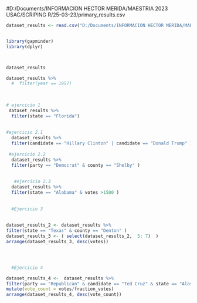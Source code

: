 #D:/Documents/INFORMACION HECTOR MERIDA/MAESTRIA 2023 USAC/SCRIPING R/25-03-23/primary_results.csv
```{r}
dataset_results <- read.csv("D:/Documents/INFORMACION HECTOR MERIDA/MAESTRIA 2023 USAC/SCRIPING R/25-03-23/primary_results.csv")


library(gapminder)
library(dplyr)



dataset_results

dataset_results %>%
  #  filter(year == 1957)
  

  
# ejercicio 1  
 dataset_results %>%
  filter(state == "Florida") 
  
 
#ejercicio 2.1
  dataset_results %>%
  filter(candidate == "Hillary Clinton" | candidate == "Donald Trump" ) 
  
 #ejercicio 2.2
  dataset_results %>%
  filter(party == "Democrat" & county == "Shelby" ) 
  
  
   #ejercicio 2.3
  dataset_results %>%
  filter(state == "Alabama" & votes >1500 ) 
   
  
  #Ejercicio 3
  
 
dataset_results_2 <- dataset_results %>%
filter(state == "Texas" & county == "Denton" ) 
dataset_results_3 <- ( select(dataset_results_2,  5: 7)  )
arrange(dataset_results_3, desc(votes))




  #Ejercicio 4

dataset_results_4 <-  dataset_results %>%
filter(party == "Republican" & candidate == "Ted Cruz" & state == "Alaska" ) %>%
mutate(vote_count = votes/fraction_votes) 
arrange(dataset_results_4, desc(vote_count))


   

````